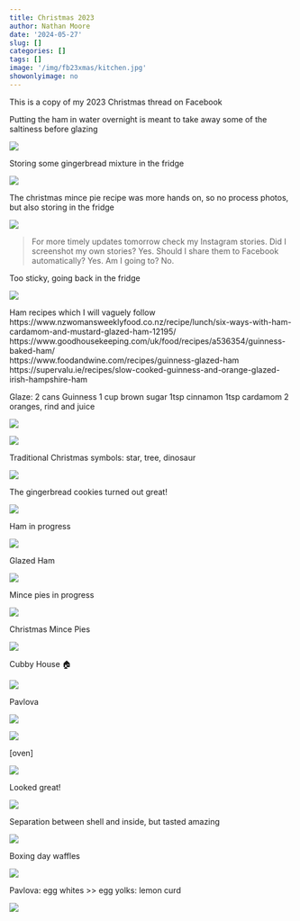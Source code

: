 ```yaml
---
title: Christmas 2023
author: Nathan Moore
date: '2024-05-27'
slug: []
categories: []
tags: []
image: '/img/fb23xmas/kitchen.jpg'
showonlyimage: no
---
```


This is a copy of my 2023 Christmas thread on Facebook


Putting the ham in water overnight is meant to take away some of the saltiness before glazing

![](/img/fb23xmas/ham-water.jpg)

Storing some gingerbread mixture in the fridge

![](/img/fb23xmas/gingerbread-wrapped.jpg)

The christmas mince pie recipe was more hands on, so no process photos, but also storing in the fridge

![](/img/fb23xmas/pie-dough.jpg)

> For more timely updates tomorrow check my Instagram stories. Did I screenshot my own stories? Yes. Should I share them to Facebook automatically? Yes. Am I going to? No.

Too sticky, going back in the fridge

![](/img/fb23xmas/sticky-gingerbread.jpg)

Ham recipes which I will vaguely follow       
https://www.nzwomansweeklyfood.co.nz/recipe/lunch/six-ways-with-ham-cardamom-and-mustard-glazed-ham-12195/     
https://www.goodhousekeeping.com/uk/food/recipes/a536354/guinness-baked-ham/     
https://www.foodandwine.com/recipes/guinness-glazed-ham     
https://supervalu.ie/recipes/slow-cooked-guinness-and-orange-glazed-irish-hampshire-ham


Glaze: 
2 cans Guinness
1 cup brown sugar
1tsp cinnamon
1tsp cardamom
2 oranges, rind and juice

![](/img/fb23xmas/guinness.jpg)

![](/img/fb23xmas/stir-glaze.jpg)

Traditional Christmas symbols: star, tree, dinosaur

![](/img/fb23xmas/cookie-shapes.jpg)

The gingerbread cookies turned out great!

![](/img/fb23xmas/finished-cookies.jpg)

Ham in progress

![](/img/fb23xmas/ham-progress.jpg)

Glazed Ham

![](/img/fb23xmas/glazed-ham.jpg)

Mince pies in progress

![](/img/fb23xmas/mince-pie-progress.jpg)

Christmas Mince Pies

![](/img/fb23xmas/finished-mince-pies.jpg)

Cubby House 🏠

![](/img/fb23xmas/cubby-house.jpg)

Pavlova

![](/img/fb23xmas/egg-whites-start.jpg)

![](/img/fb23xmas/egg-whites-sugar.jpg)

[oven]

![](/img/fb23xmas/pavlova-oven-door.jpg)

Looked great!

![](/img/fb23xmas/pavlova-oven-open.jpg)

Separation between shell and inside, but tasted amazing

![](/img/fb23xmas/pavlova-cracks.jpg)

Boxing day waffles

![](/img/fb23xmas/waffles.jpg)

Pavlova: egg whites >> egg yolks: lemon curd

![](/img/fb23xmas/lemon-curd.jpg)


